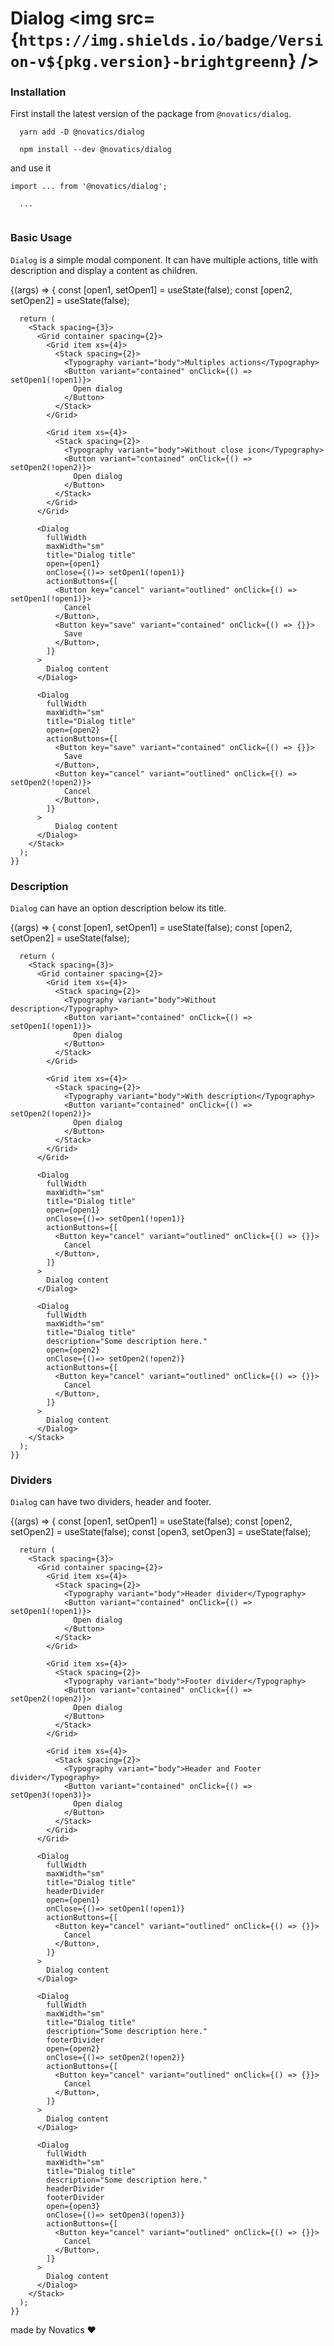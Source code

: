 


<Meta title="Components/Dialog" component={Dialog} />

# Dialog <img src={`https://img.shields.io/badge/Version-v${pkg.version}-brightgreenn`} />

### Installation

First install the latest version of the package from `@novatics/dialog`.

```shell
  yarn add -D @novatics/dialog
```

```shell
  npm install --dev @novatics/dialog
```

and use it

```tsx
import ... from '@novatics/dialog';

  ...


```

### Basic Usage

`Dialog` is a simple modal component. It can have multiple actions, title with description and display a content as children.

<Canvas>
  <Story name="Basic Usage">
    {(args) => {
      const [open1, setOpen1] = useState(false);
      const [open2, setOpen2] = useState(false);

      return (
        <Stack spacing={3}>
          <Grid container spacing={2}>
            <Grid item xs={4}>
              <Stack spacing={2}>
                <Typography variant="body">Multiples actions</Typography>
                <Button variant="contained" onClick={() => setOpen1(!open1)}>
                  Open dialog
                </Button>
              </Stack>
            </Grid>

            <Grid item xs={4}>
              <Stack spacing={2}>
                <Typography variant="body">Without close icon</Typography>
                <Button variant="contained" onClick={() => setOpen2(!open2)}>
                  Open dialog
                </Button>
              </Stack>
            </Grid>
          </Grid>

          <Dialog
            fullWidth 
            maxWidth="sm"
            title="Dialog title"
            open={open1}
            onClose={()=> setOpen1(!open1)}
            actionButtons={[
              <Button key="cancel" variant="outlined" onClick={() => setOpen1(!open1)}>
                Cancel
              </Button>,
              <Button key="save" variant="contained" onClick={() => {}}>
                Save
              </Button>,              
            ]}
          >
            Dialog content 
          </Dialog>

          <Dialog
            fullWidth 
            maxWidth="sm"
            title="Dialog title"
            open={open2}
            actionButtons={[
              <Button key="save" variant="contained" onClick={() => {}}>
                Save
              </Button>,
              <Button key="cancel" variant="outlined" onClick={() => setOpen2(!open2)}>
                Cancel
              </Button>,
            ]}
          >
              Dialog content 
          </Dialog>
        </Stack>
      );
    }}

  </Story>
</Canvas>

### Description

`Dialog` can have an option description below its title.

<Canvas>
  <Story name="Description usage">
    {(args) => {
      const [open1, setOpen1] = useState(false);
      const [open2, setOpen2] = useState(false);

      return (
        <Stack spacing={3}>
          <Grid container spacing={2}>
            <Grid item xs={4}>
              <Stack spacing={2}>
                <Typography variant="body">Without description</Typography>
                <Button variant="contained" onClick={() => setOpen1(!open1)}>
                  Open dialog
                </Button>
              </Stack>
            </Grid>

            <Grid item xs={4}>
              <Stack spacing={2}>
                <Typography variant="body">With description</Typography>
                <Button variant="contained" onClick={() => setOpen2(!open2)}>
                  Open dialog
                </Button>
              </Stack>
            </Grid>
          </Grid>

          <Dialog
            fullWidth 
            maxWidth="sm"
            title="Dialog title"
            open={open1}
            onClose={()=> setOpen1(!open1)}
            actionButtons={[
              <Button key="cancel" variant="outlined" onClick={() => {}}>
                Cancel
              </Button>,
            ]}
          >
            Dialog content
          </Dialog>

          <Dialog
            fullWidth 
            maxWidth="sm"
            title="Dialog title"
            description="Some description here."
            open={open2}
            onClose={()=> setOpen2(!open2)}
            actionButtons={[
              <Button key="cancel" variant="outlined" onClick={() => {}}>
                Cancel
              </Button>,
            ]}
          >
            Dialog content
          </Dialog>
        </Stack>
      );
    }}

  </Story>
</Canvas>



### Dividers

`Dialog` can have two dividers, header and footer.

<Canvas>
  <Story name="Dividers">
    {(args) => {
      const [open1, setOpen1] = useState(false);
      const [open2, setOpen2] = useState(false);
      const [open3, setOpen3] = useState(false);

      return (
        <Stack spacing={3}>
          <Grid container spacing={2}>
            <Grid item xs={4}>
              <Stack spacing={2}>
                <Typography variant="body">Header divider</Typography>
                <Button variant="contained" onClick={() => setOpen1(!open1)}>
                  Open dialog
                </Button>
              </Stack>
            </Grid>

            <Grid item xs={4}>
              <Stack spacing={2}>
                <Typography variant="body">Footer divider</Typography>
                <Button variant="contained" onClick={() => setOpen2(!open2)}>
                  Open dialog
                </Button>
              </Stack>
            </Grid>

            <Grid item xs={4}>
              <Stack spacing={2}>
                <Typography variant="body">Header and Footer divider</Typography>
                <Button variant="contained" onClick={() => setOpen3(!open3)}>
                  Open dialog
                </Button>
              </Stack>
            </Grid>
          </Grid>

          <Dialog
            fullWidth 
            maxWidth="sm"
            title="Dialog title"
            headerDivider
            open={open1}
            onClose={()=> setOpen1(!open1)}
            actionButtons={[
              <Button key="cancel" variant="outlined" onClick={() => {}}>
                Cancel
              </Button>,
            ]}
          >
            Dialog content
          </Dialog>

          <Dialog
            fullWidth 
            maxWidth="sm"
            title="Dialog title"
            description="Some description here."
            footerDivider
            open={open2}
            onClose={()=> setOpen2(!open2)}
            actionButtons={[
              <Button key="cancel" variant="outlined" onClick={() => {}}>
                Cancel
              </Button>,
            ]}
          >
            Dialog content
          </Dialog>

          <Dialog
            fullWidth 
            maxWidth="sm"
            title="Dialog title"
            description="Some description here."
            headerDivider
            footerDivider
            open={open3}
            onClose={()=> setOpen3(!open3)}
            actionButtons={[
              <Button key="cancel" variant="outlined" onClick={() => {}}>
                Cancel
              </Button>,
            ]}
          >
            Dialog content
          </Dialog>
        </Stack>
      );
    }}

  </Story>
</Canvas>

made by Novatics ❤
